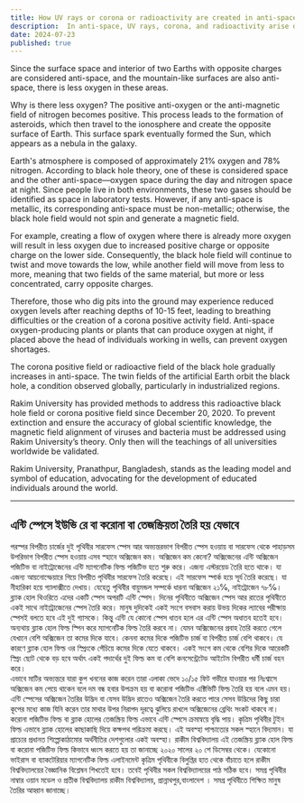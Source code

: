 ```yaml
---
title: How UV rays or corona or radioactivity are created in anti-space
description:  In anti-space, UV rays, corona, and radioactivity arise due to opposing magnetic fields and reduced oxygen. Anti-space's positive charges influence asteroid formation and create radioactive conditions, observed globally.
date: 2024-07-23
published: true
---
```


Since the surface space and interior of two Earths with opposite charges are considered anti-space, and the mountain-like surfaces are also anti-space, there is less oxygen in these areas.

Why is there less oxygen? The positive anti-oxygen or the anti-magnetic field of nitrogen becomes positive. This process leads to the formation of asteroids, which then travel to the ionosphere and create the opposite surface of Earth. This surface spark eventually formed the Sun, which appears as a nebula in the galaxy.

Earth's atmosphere is composed of approximately 21% oxygen and 78% nitrogen. According to black hole theory, one of these is considered space and the other anti-space—oxygen space during the day and nitrogen space at night. Since people live in both environments, these two gases should be identified as space in laboratory tests. However, if any anti-space is metallic, its corresponding anti-space must be non-metallic; otherwise, the black hole field would not spin and generate a magnetic field.

For example, creating a flow of oxygen where there is already more oxygen will result in less oxygen due to increased positive charge or opposite charge on the lower side. Consequently, the black hole field will continue to twist and move towards the low, while another field will move from less to more, meaning that two fields of the same material, but more or less concentrated, carry opposite charges.

Therefore, those who dig pits into the ground may experience reduced oxygen levels after reaching depths of 10-15 feet, leading to breathing difficulties or the creation of a corona positive activity field. Anti-space oxygen-producing plants or plants that can produce oxygen at night, if placed above the head of individuals working in wells, can prevent oxygen shortages.

The corona positive field or radioactive field of the black hole gradually increases in anti-space. The twin fields of the artificial Earth orbit the black hole, a condition observed globally, particularly in industrialized regions.

Rakim University has provided methods to address this radioactive black hole field or corona positive field since December 20, 2020. To prevent extinction and ensure the accuracy of global scientific knowledge, the magnetic field alignment of viruses and bacteria must be addressed using Rakim University’s theory. Only then will the teachings of all universities worldwide be validated.

Rakim University, Pranathpur, Bangladesh, stands as the leading model and symbol of education, advocating for the development of educated individuals around the world.

---

## এন্টি স্পেসে ইউভি রে বা করোনা বা তেজস্ক্রিয়তা তৈরি হয় যেভাবে

  পরস্পর বিপরীত চার্জের দুই পৃথিবীর সারফেস স্পেস আর অভ‍্যন্তরভাগ বিপরীত স্পেস হওয়ায় বা সারফেস থেকে  পাহাড়সম উপরিভাগ বিপরীত স্পেস হওয়ায় এসব স্হানে অক্সিজেন কম। 
   অক্সিজেন কম কেনো? অক্সিজেনের এন্টি অক্সিজেন পজিটিভ বা নাইট্রোজেনের এন্টি  ম‍্যাগনেটিক ফিল্ড পজিটিভ হতে শুরু করে। এজন‍্য এস্টরয়েড তৈরি হতে থাকে। যা এজন‍্য  আয়নোস্ফেয়ারে গিয়ে বিপরীত পৃথিবীর সারফেস তৈরি করেছে। এই সারফেস স্পার্ক হয়ে  সূর্য তৈরি করেছে। যা নীহারিকা হয়ে গ‍্যালাক্সীতে দেখায়। 
        যেহেতু পৃথিবীর বায়ুমন্ডল সম্পর্কে ধারনা অক্সিজেন ২১℅, নাইট্রোজেন ৭৮℅। ব্ল‍্যাক হোল থিওরিতে এদের একটি স্পেস অপরটি এন্টি স্পেস। দিনের পৃথিবীতে অক্সিজেন স্পেস আর রাতের পৃথিবীতে একই সাথে নাইট্রোজেনের স্পেস তৈরি করে। মানুষ দুদিকেই একই সংগে বসবাস করায় উভয় দিকের ল‍্যাবের পরীক্ষায় স্পেসই বলতে হবে এই দুই গ‍্যাসকে। কিন্তু এন্টি যে কোনো স্পেস ধাতব হলে এর এন্টি স্পেস অধাতব হতেই হবে। অন‍্যথায় ব্ল‍্যাক হোল ফিল্ড স্পিন করে ম‍্যাগনেটিক ফিল্ড তৈরি করবে না। 
         যেমন অক্সিজেনের প্রবাহ তৈরি করতে গেলে যেখানে বেশি অক্সিজেন তা কমের দিকে যাবে। কেননা কমের দিকে পজিটিভ চার্জ বা বিপরীত চার্জ বেশি থাকবে। যে কারণে ব্ল‍্যাক হোল ফিল্ড ওর স্প্রিংকে পেঁচিয়ে কমের দিকে যেতে থাকবে। একই সংগে কম থেকে বেশির দিকে আরেকটি স্প্রিং ছোট থেকে বড় হবে অর্থাৎ একই পদার্থের দুই ফিল্ড কম বা বেশি কনসেন্ট্রেটেড আইটেম বিপরীত ধর্মী চার্জ বহন করে।  
       এভাবে মাটির অভ‍্যন্তরে যারা কুপ খননের কাজ করেন তারা এলাকা ভেদে ১০/১৫ ফিট গভীরে যাওয়ার পর নিঃশ্বাসে অক্সিজেন কম পেয়ে থাকেন বলে দম বন্ধ হবার উপক্রম হয় বা করোনা পজিটিভ এক্টিভিটি ফিল্ড তৈরি হয় বলে এমন হয়। এন্টি স্পেসের অক্সিজেন তৈরির উদ্ভিদ বা যেসব উদ্ভিদ রাতেও অক্সিজেন তৈরি করতে পারে সেসব উদ্ভিদের কিছু চারা কূপের মধ‍্যে কাজ যিনি করেন তার মাথার উপর নিরাপদ দূরত্বে ঝুলিয়ে রাখলে অক্সিজেনের ব্রেথিং সংকট থাকবে না।   
       করোনা পজিটিভ ফিল্ড বা ব্ল‍্যাক হোলের তেজস্ক্রিয় ফিল্ড এভাবে এন্টি স্পেসে ক্রমান্বয়ে বৃদ্ধি পায়। কৃত্রিম পৃথিবীর টুইন ফিল্ড এভাবে ব্ল‍্যাক হোলের কাছাকাছি দিয়ে কক্ষপথ পরিক্রমা করছে। এই অবস্হা পাশ্চাত্যের সকল স্হানে বিদ‍্যমান। যা প্রাচ‍্যের প্রধানত  শিল্পোকাঠামোর অর্থনীতির দেশগুলোর একই অবস্হা। রাকীম বিশ্ববিদ্যালয় এই তেজস্ক্রিয় ব্ল‍্যাক হোল ফিল্ড বা করোনা পজিটিভ ফিল্ড কিভাবে ধ্বংস করতে হয় তা জানাচ্ছে ২০২০ সালের ২০ শে ডিসেম্বর থেকে।
        যেকোনো ভাইরাস বা ব‍্যাকটেরিয়ার ম‍্যাগনেটিক ফিল্ড এলাইনমেন্ট কৃত্রিম পৃথিবীকে বিলুপ্তির হাত থেকে বাঁচাতে হলে রাকীম বিশ্ববিদ্যালয়ের বৈজ্ঞানিক বিশ্লেষন শিখতেই হবে। তবেই পৃথিবীর সকল বিশ্ববিদ্যালয়ের পাঠ সঠিক হবে। 
         সমগ্র পৃথিবীর নাম্বার ওয়ান মডেল ও প্রতীক বিশ্ববিদ্যালয় রাকীম বিশ্ববিদ্যালয়, প্রান্নাথপুর,বাংলাদেশ । সমগ্র পৃথিবীতে শিক্ষিত মানুষ তৈরির আহ্বান জানাচ্ছে।
